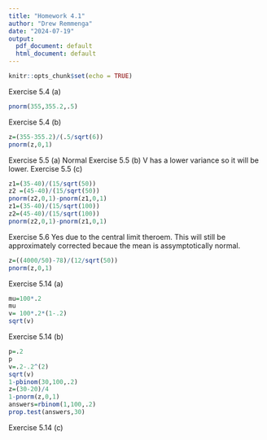 ---
title: "Homework 4.1"
author: "Drew Remmenga"
date: "2024-07-19"
output:
  pdf_document: default
  html_document: default
---

```{r setup, include=FALSE}
knitr::opts_chunk$set(echo = TRUE)
```

\newpage
Exercise 5.4 (a)
```{r}
pnorm(355,355.2,.5)
```
\newpage
Exercise 5.4 (b)
```{r}
z=(355-355.2)/(.5/sqrt(6))
pnorm(z,0,1)
```
\newpage
Exercise 5.5 (a)
Normal
\newpage
Exercise 5.5 (b)
V has a lower variance so it will be lower.
\newpage
Exercise 5.5 (c)
```{r}
z1=(35-40)/(15/sqrt(50))
z2 =(45-40)/(15/sqrt(50))
pnorm(z2,0,1)-pnorm(z1,0,1)
z1=(35-40)/(15/sqrt(100))
z2=(45-40)/(15/sqrt(100))
pnorm(z2,0,1)-pnorm(z1,0,1)
```
\newpage
Exercise 5.6
Yes due to the central limit theroem. This will still be approximately corrected becaue the mean is assymptotically normal. 
```{r}
z=((4000/50)-78)/(12/sqrt(50))
pnorm(z,0,1)
```
\newpage
Exercise 5.14 (a)
```{r}
mu=100*.2
mu
v= 100*.2*(1-.2)
sqrt(v)
```
\newpage
Exercise 5.14 (b)
```{r}
p=.2
p
v=.2-.2^(2)
sqrt(v)
1-pbinom(30,100,.2)
z=(30-20)/4
1-pnorm(z,0,1)
answers=rbinom(1,100,.2)
prop.test(answers,30)
```
\newpage
Exercise 5.14 (c)
